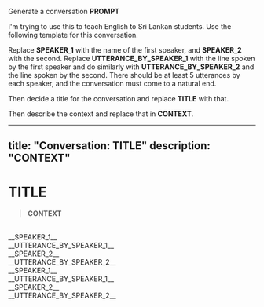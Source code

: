 Generate a conversation __PROMPT__

I'm trying to use this to teach English to Sri Lankan students. Use the following template for this conversation.

Replace __SPEAKER_1__ with the name of the first speaker, and __SPEAKER_2__ with the second.
Replace __UTTERANCE_BY_SPEAKER_1__ with the line spoken by the first speaker and do similarly with __UTTERANCE_BY_SPEAKER_2__ and the line spoken by the second.
There should be at least 5 utterances by each speaker, and the conversation must come to a natural end.

Then decide a title for the conversation and replace __TITLE__ with that.

Then describe the context and replace that in __CONTEXT__.

---
title: "Conversation: __TITLE__"
description: "__CONTEXT__"
---

# __TITLE__

> __CONTEXT__

<br/>

<div className="chat chat-start">
  <div className="chat-header">
    __SPEAKER_1__
  </div>
  <div className="chat-bubble text-xl bg-[#171717] text-white">__UTTERANCE_BY_SPEAKER_1__</div>
</div>
<div className="chat chat-end">
  <div className="chat-header">
    __SPEAKER_2__
  </div>
  <div className="chat-bubble text-xl bg-accent text-white">__UTTERANCE_BY_SPEAKER_2__</div>
</div>
<div className="chat chat-start">
  <div className="chat-header">
    __SPEAKER_1__
  </div>
  <div className="chat-bubble text-xl bg-[#171717] text-white">__UTTERANCE_BY_SPEAKER_1__</div>
</div>
<div className="chat chat-end">
  <div className="chat-header">
    __SPEAKER_2__
  </div>
  <div className="chat-bubble text-xl bg-accent text-white">__UTTERANCE_BY_SPEAKER_2__</div>
</div>
